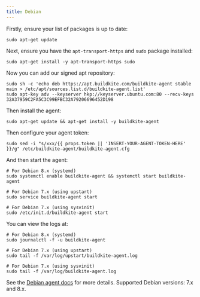 ```yaml
---
title: Debian
---
```

Firstly, ensure your list of packages is up to date:

```shell
sudo apt-get update
```

Next, ensure you have the `apt-transport-https` and `sudo` package installed:

```shell
sudo apt-get install -y apt-transport-https sudo
```

Now you can add our signed apt repository:

```shell
sudo sh -c 'echo deb https://apt.buildkite.com/buildkite-agent stable main > /etc/apt/sources.list.d/buildkite-agent.list'
sudo apt-key adv --keyserver hkp://keyserver.ubuntu.com:80 --recv-keys 32A37959C2FA5C3C99EFBC32A79206696452D198
```

Then install the agent:

```shell
sudo apt-get update && apt-get install -y buildkite-agent
```

Then configure your agent token:

```shell
sudo sed -i "s/xxx/{{ props.token || 'INSERT-YOUR-AGENT-TOKEN-HERE' }}/g" /etc/buildkite-agent/buildkite-agent.cfg
```

And then start the agent:

```shell
# For Debian 8.x (systemd)
sudo systemctl enable buildkite-agent && systemctl start buildkite-agent

# For Debian 7.x (using upstart)
sudo service buildkite-agent start

# For Debian 7.x (using sysvinit)
sudo /etc/init.d/buildkite-agent start
```

You can view the logs at:

```shell
# For Debian 8.x (systemd)
sudo journalctl -f -u buildkite-agent

# For Debian 7.x (using upstart)
sudo tail -f /var/log/upstart/buildkite-agent.log

# For Debian 7.x (using sysvinit)
sudo tail -f /var/log/buildkite-agent.log
```

<p class="rounded bg-silver p2">See the <a href="/docs/agent/debian">Debian agent docs</a> for more details. Supported Debian versions: 7.x and 8.x.</p>
